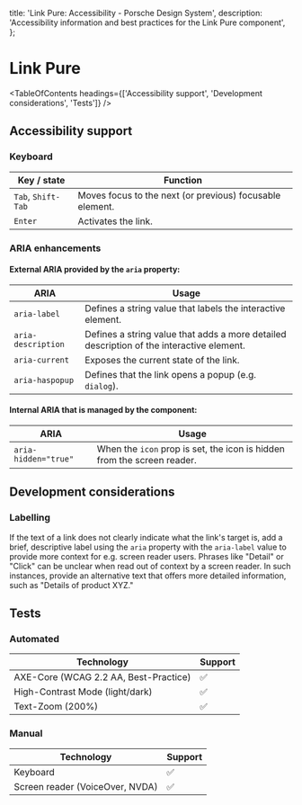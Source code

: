 
  title: 'Link Pure: Accessibility - Porsche Design System',
  description: 'Accessibility information and best practices for the Link Pure component',
};

# Link Pure <ComponentStatus tagName="p-link-pure"></ComponentStatus>

<TableOfContents headings={['Accessibility support', 'Development considerations', 'Tests']} />

## Accessibility support

### Keyboard

| Key / state        | Function                                                 |
| ------------------ | -------------------------------------------------------- |
| `Tab`, `Shift-Tab` | Moves focus to the next (or previous) focusable element. |
| `Enter`            | Activates the link.                                      |

### ARIA enhancements

#### External **ARIA** provided by the `aria` property:

| ARIA               | Usage                                                                                    |
| ------------------ | ---------------------------------------------------------------------------------------- |
| `aria-label`       | Defines a string value that labels the interactive element.                              |
| `aria-description` | Defines a string value that adds a more detailed description of the interactive element. |
| `aria-current`     | Exposes the current state of the link.                                                   |
| `aria-haspopup`    | Defines that the link opens a popup (e.g. `dialog`).                                     |

#### Internal **ARIA** that is managed by the component:

| ARIA                 | Usage                                                                   |
| -------------------- | ----------------------------------------------------------------------- |
| `aria-hidden="true"` | When the `icon` prop is set, the icon is hidden from the screen reader. |

## Development considerations

### Labelling

If the text of a link does not clearly indicate what the link's target is, add a brief, descriptive label using the
`aria` property with the `aria-label` value to provide more context for e.g. screen reader users. Phrases like "Detail"
or "Click" can be unclear when read out of context by a screen reader. In such instances, provide an alternative text
that offers more detailed information, such as "Details of product XYZ."

## Tests

### Automated

| Technology                            | Support |
| ------------------------------------- | ------- |
| AXE-Core (WCAG 2.2 AA, Best-Practice) | ✅      |
| High-Contrast Mode (light/dark)       | ✅      |
| Text-Zoom (200%)                      | ✅      |

### Manual

| Technology                      | Support |
| ------------------------------- | ------- |
| Keyboard                        | ✅      |
| Screen reader (VoiceOver, NVDA) | ✅      |
